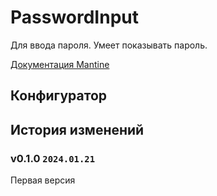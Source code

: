 # PasswordInput

Для ввода пароля. Умеет показывать пароль.

[Документация Mantine](https://v6.mantine.dev/core/password-input/)

## Конфигуратор


<PasswordInput />

## История изменений

### v0.1.0 `2024.01.21`

Первая версия